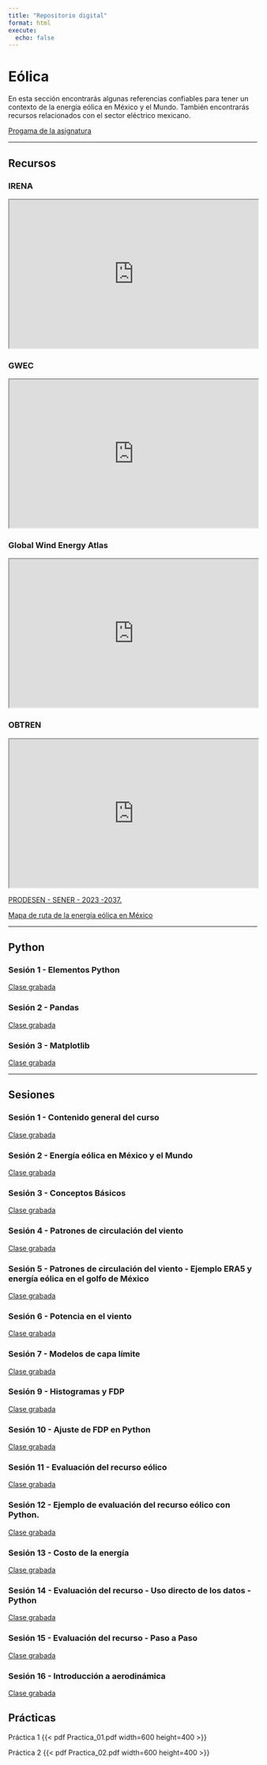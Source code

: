 ```yaml
---
title: "Repositorio digital"
format: html
execute:
  echo: false
---
```



# Eólica

En esta sección encontrarás algunas referencias confiables para tener un contexto de la energía eólica en México y el Mundo. También encontrarás recursos relacionados con el sector eléctrico mexicano.

[Progama de la asignatura](https://drive.google.com/file/d/0B_xgFQCM1I_VZUQzZ3NHU3JkUjA/view?resourcekey=0-s1oZCKsY2O4fmf0FdBJjLw)

-----------------------


## Recursos

<!-- ```{=html}
<div class="card-group">
    <div class="card border-primary mb-3" style="max-width: 18rem;">
        <div class="card-header">Header</div>
        <div class="card-body">
        <h5 class="card-title">Primary card title</h5>
        <p class="card-text">Some quick example text to build on the card title and make up the bulk of the card's content.</p>
        </div>
    </div>
    <div class="card border-primary mb-3" style="max-width: 18rem;">
        <div class="card-header">Header</div>
        <div class="card-body">
        <h5 class="card-title">Primary card title</h5>
        <p class="card-text">Some quick example text to build on the card title and make up the bulk of the card's content.</p>
        </div>
    </div>
    <div class="card border-primary mb-3" style="max-width: 18rem;">
        <div class="card-header">Header</div>
        <div class="card-body">
        <h5 class="card-title">Primary card title</h5>
        <p class="card-text">Some quick example text to build on the card title and make up the bulk of the card's content.</p>
        </div>
    </div>
</div>
```
 -->
### IRENA
```{=html}
<iframe frameborder="100" width="100%" height="300" src="https://www.irena.org" title="IRENA"></iframe>
```

### GWEC

```{=html}
<iframe width="100%" height="300" src="https://gwec.net" title="Global Wind Energu Council"></iframe>
```

### Global Wind Energy Atlas

```{=html}
<iframe width="100%" height="300" src="https://globalwindatlas.info/es" title="Global Wind Energy Atlas"></iframe>
```

### OBTREN

```{=html}
<iframe width="100%" height="300" src="https://obtrenmx.org" title="OBTREN"></iframe>
```

[PRODESEN - SENER - 2023 -2037.](https://www.gob.mx/sener/articulos/programa-de-desarrollo-del-sistema-electrico-nacional-2023-2037)

[Mapa de ruta de la energía eólica en México](https://www.gob.mx/sener/documentos/mapas-de-ruta-tecnologica-de-energias-renovables)


-----------------------


## Python



### Sesión 1 - Elementos Python

<a class="btn btn-primary btn-sm" href="https://youtu.be/sjF3NRMaUIo" role="button">Clase grabada</a>



### Sesión 2 - Pandas

<a class="btn btn-primary btn-sm" href="https://youtu.be/Rt4EVcocMLQ" role="button">Clase grabada</a>



### Sesión 3 - Matplotlib

<a class="btn btn-primary btn-sm" href="https://youtu.be/aZO3JKYa6Cg" role="button">Clase grabada</a>



-----------------------

## Sesiones


### Sesión 1 - Contenido general del curso
<a class="btn btn-primary btn-sm" href="https://youtu.be/sjF3NRMaUIo" role="button">Clase grabada</a>



### Sesión 2 - Energía eólica en México y el Mundo
<a class="btn btn-primary btn-sm" href="https://youtu.be/Rt4EVcocMLQ" role="button">Clase grabada</a>



### Sesión 3 - Conceptos Básicos
<a class="btn btn-primary btn-sm" href="https://youtu.be/aZO3JKYa6Cg" role="button">Clase grabada</a>



### Sesión 4 - Patrones de circulación del viento
<a class="btn btn-primary btn-sm" href="https://youtu.be/2ImO2zu6NqQ" role="button">Clase grabada</a>



### Sesión 5 - Patrones de circulación del viento - Ejemplo ERA5 y energía eólica en el golfo de México

<a class="btn btn-primary btn-sm" href="https://youtu.be/8hVEa3Ml6RA" role="button">Clase grabada</a>



### Sesión 6 - Potencia en el viento
<a class="btn btn-primary btn-sm" href="https://youtu.be/nnVpddRlITE" role="button">Clase grabada</a>



### Sesión 7 - Modelos de capa límite
<a class="btn btn-primary btn-sm" href="https://youtu.be/pbRjzFxV_gQ" role="button">Clase grabada</a>




### Sesión 9 - Histogramas y FDP
<a class="btn btn-primary btn-sm" href="https://youtu.be/We23W10H4_M" role="button">Clase grabada</a>



### Sesión 10 - Ajuste de FDP en Python
<a class="btn btn-primary btn-sm" href="https://youtu.be/awknm1BcS9E" role="button">Clase grabada</a>



### Sesión 11 - Evaluación del recurso eólico
<a class="btn btn-primary btn-sm" href="https://youtu.be/Z8RjZWY5xzU" role="button">Clase grabada</a>



### Sesión 12 - Ejemplo de evaluación del recurso eólico con Python.
<a class="btn btn-primary btn-sm" href="https://youtu.be/SvrZce2KJ6M" role="button">Clase grabada</a>


### Sesión 13 - Costo de la energía
<a class="btn btn-primary btn-sm" href="https://youtu.be/XyK3yQRJ0sU" role="button">Clase grabada</a>



### Sesión 14 - Evaluación del recurso - Uso directo de los datos - Python
<a class="btn btn-primary btn-sm" href="https://youtu.be/Kt-Zdmv4m54" role="button">Clase grabada</a>



### Sesión 15 - Evaluación del recurso - Paso a Paso
<a class="btn btn-primary btn-sm" href="https://youtu.be/mkgq4UHfCa0" role="button">Clase grabada</a>



### Sesión 16 - Introducción a aerodinámica
<a class="btn btn-primary btn-sm" href="https://youtu.be/uHuxLdSzF9I" role="button">Clase grabada</a>


## Prácticas
Práctica 1
{{< pdf Practica_01.pdf width=600 height=400 >}}

Práctica 2
{{< pdf Practica_02.pdf width=600 height=400 >}}
